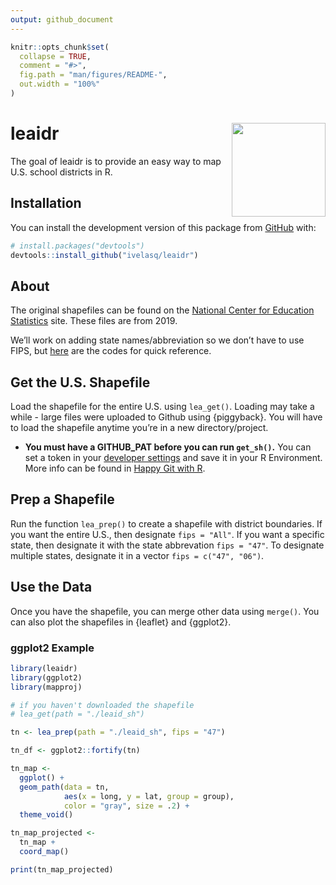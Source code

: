 ```yaml
---
output: github_document
---
```


<!-- README.md is generated from README.Rmd. Please edit that file -->

```r
knitr::opts_chunk$set(
  collapse = TRUE,
  comment = "#>",
  fig.path = "man/figures/README-",
  out.width = "100%"
)
```

# leaidr <img src='man/figures/logo.png' align="right" height="150" />

<!-- badges: start -->
<!-- badges: end -->

The goal of leaidr is to provide an easy way to map U.S. school districts in R.

## Installation

You can install the development version of this package from [GitHub](https://github.com/) with:

``` r
# install.packages("devtools")
devtools::install_github("ivelasq/leaidr")
```

## About

The original shapefiles can be found on the [National Center for Education Statistics](https://nces.ed.gov/programs/edge/Geographic/DistrictBoundaries) site. These files are from 2019.

We'll work on adding state names/abbreviation so we don't have to use FIPS, but [here](https://www.mcc.co.mercer.pa.us/dps/state_fips_code_listing.htm) are the codes for quick reference.

## Get the U.S. Shapefile

Load the shapefile for the entire U.S. using `lea_get()`. Loading may take a while - large files were uploaded to Github using {piggyback}. You will have to load the shapefile anytime you're in a new directory/project.

* **You must have a GITHUB_PAT before you can run `get_sh()`.** You can set a token in your [developer settings](https://github.com/settings/tokens) and save it in your R Environment. More info can be found in [Happy Git with R](https://happygitwithr.com/github-pat.html).

## Prep a Shapefile

Run the function `lea_prep()` to create a shapefile with district boundaries. If you want the entire U.S., then designate `fips = "All"`. If you want a specific state, then designate it with the state abbrevation `fips = "47"`. To designate multiple states, designate it in a vector `fips = c("47", "06")`.

## Use the Data

Once you have the shapefile, you can merge other data using `merge()`. You can also plot the shapefiles in {leaflet} and {ggplot2}.

### ggplot2 Example

```r
library(leaidr)
library(ggplot2)
library(mapproj)

# if you haven't downloaded the shapefile
# lea_get(path = "./leaid_sh")

tn <- lea_prep(path = "./leaid_sh", fips = "47")

tn_df <- ggplot2::fortify(tn)

tn_map <-
  ggplot() +
  geom_path(data = tn, 
            aes(x = long, y = lat, group = group),
            color = "gray", size = .2) +
  theme_void()

tn_map_projected <- 
  tn_map +
  coord_map()

print(tn_map_projected)
```